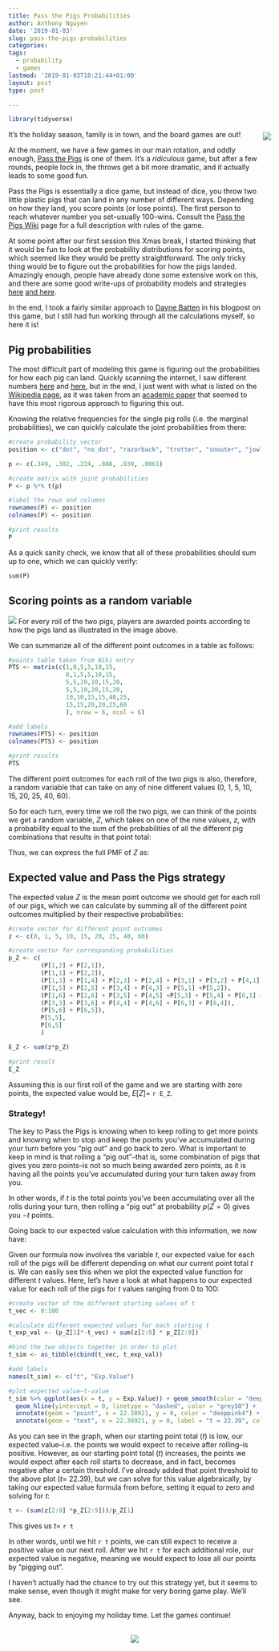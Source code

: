 ```yaml
---
title: Pass the Pigs Probabilities
author: Anthony Nguyen
date: '2019-01-03'
slug: pass-the-pigs-probabilities
categories:
tags:
  - probability
  - games
lastmod: '2019-01-03T18:21:44+01:00'
layout: post
type: post

---
```

```r
library(tidyverse)
```

<div style= "float:right;position: relative; top: -10px; left: 20px;">
![](/posts/2019-01-03-pass-the-pigs-probabilities_files/pig2_300px.png)
</div>

It's the holiday season, family is in town, and the board games are out!

At the moment, we have a few games in our main rotation, and oddly enough, [Pass the Pigs](https://www.amazon.com/Winning-Moves-Games-Pass-Pigs/dp/B00005JG3Y) is one of them. It's a *ridiculous* game, but after a few rounds, people lock in, the throws get a bit more dramatic, and it actually leads to some good fun.

Pass the Pigs is essentially a dice game, but instead of dice, you throw two little plastic pigs that can land in any number of different ways. Depending on how they land, you score points (or lose points). The first person to reach whatever number you set--usually 100--wins. Consult the [Pass the Pigs Wiki](https://en.wikipedia.org/wiki/Pass_the_Pigs) page for a full description with rules of the game.

At some point after our first session this Xmas break, I started thinking that it would be fun to look at the probability distributions for scoring points, which seemed like they would be pretty straightforward. The only tricky thing would be to figure out the probabilities for how the pigs landed. Amazingly enough, people have already done some extensive work on this, and there are some good write-ups of probability models and strategies [here](http://daynebatten.com/2015/09/optimal-pass-the-pigs-strategy/) [and here](http://paulowengames.blogspot.com/2012/01/risk-management-and-pigs-running.html).

In the end, I took a fairly similar approach to [Dayne Batten](http://daynebatten.com/2015/09/optimal-pass-the-pigs-strategy/) in his blogpost on this game, but I still had fun working through all the calculations myself, so here it is!

## Pig probabilities

The most difficult part of modeling this game is figuring out the probabilities for how each pig can land. Quickly scanning the internet, I saw different numbers [here](https://boardgamegeek.com/thread/708103/serious-stats-silly-game) and [here](http://passpigs.tripod.com/prob.html), but in the end, I just went with what is listed on the [Wikipedia page](https://en.wikipedia.org/wiki/Pass_the_Pigs#Relative_frequencies), as it was taken from an [academic paper](http://jse.amstat.org/v14n3/datasets.kern.html) that seemed to have this most rigorous approach to figuring this out.

Knowing the relative frequencies for the single pig rolls (i.e. the marginal probabilities), we can quickly calculate the joint probabilities from there:

```r

#create probability vector
position <- c("dot", "no_dot", "razorback", "trotter", "snouter", "jowler")

p <- c(.349, .302, .224, .088, .030, .0061)

#create matrix with joint probabilities
P <- p %*% t(p)

#label the rows and columns
rownames(P) <- position
colnames(P) <- position

#print results
P
```

As a quick sanity check, we know that all of these probabilities should sum up to one, which we can quickly verify:
```r
sum(P)
```

## Scoring points as a random variable
![](/posts/2019-01-03-pass-the-pigs-probabilities_files/pass_pigs_pts.jpg)
For every roll of the two pigs, players are awarded points according to how the pigs land as illustrated in the image above.

We can summarize all of the different point outcomes in a table as follows:
```r

#points table taken from Wiki entry
PTS <- matrix(c(1,0,5,5,10,15,
                0,1,5,5,10,15,
                5,5,20,10,15,20,
                5,5,10,20,15,20,
                10,10,15,15,40,25,
                15,15,20,20,25,60
                ), nrow = 6, ncol = 6)

#add labels
rownames(PTS) <- position
colnames(PTS) <- position

#print results
PTS
```
The different point outcomes for each roll of the two pigs is also, therefore, a random variable that can take on any of nine different values (0, 1, 5, 10, 15, 20, 25, 40, 60).

So for each turn, every time we roll the two pigs, we can think of the points we get a random variable, $Z$, which takes on one of the nine values, $z$, with a probability equal to the sum of the probabilities of all the different pig combinations that results in that point total:

\begin{align*}
p(Z=0) =& \,p(\text{dot, no_dot}) + p(\text{no_dot, dot}) \\
p(Z=1) =& \,p(\text{dot, dot}) + p(\text{no_dot, no_dot}) \\
p(Z=5) =& \,p(\text{razorback, dot}) + p(\text{trotter, dot}) + p(\text{razorback, no_dot}) + p(\text{trotter, no_dot}) + \\
  &p(\text{dot, razorback}) + p(\text{no_dot, razorback}) + p(\text{dot, trotter}) + p(\text{no_dot, trotter}) \\
p(Z=10) =& \,p(\text{snouter, dot}) + p(\text{snouter, no_dot}) + p(\text{trotter, razorback}) + p(\text{razorback, trotter}) + \\
  &p(\text{dot, snouter}) + p(\text{no_dot, snouter}) \\
p(Z=15) =& \,p(\text{jowler, dot}) + p(\text{jowler, no_dot}) + p(\text{snouter, razorback}) + p(\text{snouter, trotter}) + \\
  &p(\text{razorback, snouter}) + p(\text{trotter, snouter}) + p(\text{dot, jowler}) + p(\text{no_dot, jowler})\\
p(Z=20) =& \,p(\text{razorback, razorback}) + p(\text{jowler, razorback}) + p(\text{trotter, trotter}) +p(\text{jowler, trotter}) + \\
  &p(\text{razorback, jowler}) + p(\text{trotter, jowler}) \\
p(Z=25) =& \,p(\text{jowler, snouter}) + p(\text{snouter, jowler}) \\
p(Z=40) =& \,p(\text{snouter, snouter}) \\
p(Z=60) =& \,p(\text{jowler, jowler})
\end{align*}

Thus, we can express the full PMF of $Z$ as:

\begin{equation}
    p_Z(z)=
    \begin{cases}
      `r P[1,2] + P[2,1]`, & \text{if}\ z=0 \\
      `r P[1,1] + P[2,2]`, & \text{if}\ z=1 \\
      `r P[1,3] + P[1,4] + P[2,3] + P[2,4] + P[3,1] + P[3,2] + P[4,1] +P[4,2]`, & \text{if}\ z=5 \\
      `r P[1,5] + P[2,5] + P[3,4] + P[4,3] + P[5,1] +P[5,2]`, & \text{if}\ z=10 \\
      `r P[1,6] + P[2,6] + P[3,5] + P[4,5] +P[5,3] + P[5,4] + P[6,1] + P[6,2]`, & \text{if}\ z=15 \\
      `r P[3,3] + P[3,6] + P[4,4] + P[4,6] + P[6,3] + P[6,4]`, & \text{if}\ z=20 \\
      `r P[5,6] + P[6,5]`, & \text{if}\ z=25 \\
      `r P[5,5]`, & \text{if}\ z=40 \\
      `r P[6,6]`, & \text{if}\ z=60 \\
      0, & \text{otherwise.}
    \end{cases}
  \end{equation}


## Expected value and Pass the Pigs strategy

The expected value $Z$ is the mean point outcome we should get for each roll of our pigs, which we can calculate by summing all of the different point outcomes multiplied by their respective probabilities:

\begin{align}
E[Z] &= \sum z p_Z(z) \\
  &= 0\cdot p(Z=0) + 1\cdot p(Z=1) + \dots 60\cdot p(Z=60)
\end{align}

```r

#create vector for different point outcomes
z <- c(0, 1, 5, 10, 15, 20, 25, 40, 60)

#create vector for corresponding probabilities
p_Z <- c(
         (P[1,2] + P[2,1]),
         (P[1,1] + P[2,2]),
         (P[1,3] + P[1,4] + P[2,3] + P[2,4] + P[3,1] + P[3,2] + P[4,1] +P[4,2]),
         (P[1,5] + P[2,5] + P[3,4] + P[4,3] + P[5,1] +P[5,2]),
         (P[1,6] + P[2,6] + P[3,5] + P[4,5] +P[5,3] + P[5,4] + P[6,1] + P[6,2]),
         (P[3,3] + P[3,6] + P[4,4] + P[4,6] + P[6,3] + P[6,4]),
         (P[5,6] + P[6,5]),
         P[5,5],
         P[6,5]
         )

E_Z <- sum(z*p_Z)

#print result
E_Z
```
Assuming this is our first roll of the game and we are starting with zero points, the expected value would be, $E[Z]$= `r E_Z`.

### Strategy!

The key to Pass the Pigs is knowing when to keep rolling to get more points and knowing when to stop and keep the points you've accumulated during your turn before you "pig out" and go back to zero. What is important to keep in mind is that rolling a "pig out"--that is, some combination of pigs that gives you zero points--is not so much being awarded zero points, as it is having all the points you've accumulated during your turn taken away from you.

In other words, if $t$ is the total points you've been accumulating over all the rolls during your turn, then rolling a "pig out" at probability $p(Z=0)$ gives you $-t$ points.

Going back to our expected value calculation with this information, we now have:

\begin{align}
E[Z] &= \sum z p_Z(z) \\
  &= -t\cdot p(Z=0) + 1\cdot p(Z=1) + \dots 60\cdot p(Z=60)
\end{align}

Given our formula now involves the variable $t$, our expected value for each roll of the pigs will be different depending on what our current point total $t$ is. We can easily see this when we plot the expected value function for different $t$ values.  Here, let's have a look at what happens to our expected value for each roll of the pigs for $t$ values ranging from 0 to 100:

```r

#create vector of the different starting values of t
t_vec <- 0:100

#calculate different expected values for each starting t
t_exp_val <- (p_Z[1]*-t_vec) + sum(z[2:9] * p_Z[2:9])

#bind the two objects together in order to plot
t_sim <- as_tibble(cbind(t_vec, t_exp_val))

#add labels
names(t_sim) <- c("t", "Exp.Value")

#plot expected value~t-value
t_sim %>% ggplot(aes(x = t, y = Exp.Value)) + geom_smooth(color = "deeppink", method = "loess") +
  geom_hline(yintercept = 0, linetype = "dashed", color = "grey50") +
  annotate(geom = "point", x = 22.38921, y = 0, color = "deeppink4") +
  annotate(geom = "text", x = 22.38921, y = 0, label = "t = 22.39", color = "deeppink4", size = 3.5, hjust= -0.1, vjust= -0.2)
```
As you can see in the graph, when our starting point total ($t$) is low, our expected value--i.e. the points we would expect to receive after rolling--is positive.  However, as our starting point total ($t$) increases, the points we would expect after each roll starts to decrease, and in fact, becomes negative after a certain threshold. I've already added that point threshold to the above plot ($t$= 22.39), but we can solve for this value algebraically, by taking our expected value formula from before, setting it equal to zero and solving for $t$:

\begin{align}
t &= \frac{1\cdot p(Z=1) + \dots + 60\cdot p(Z=60)}{p(Z=0)}
\end{align}

```r

t <- (sum(z[2:9] *p_Z[2:9]))/p_Z[1]
```
This gives us $t =$ `r t`

In other words, until we hit `r t` points, we can still expect to receive a positive value on our next roll.  After we hit `r t` for each additional role, our expected value is negative, meaning we would expect to lose all our points by "pigging out".

I haven't actually had the chance to try out this strategy yet, but it seems to make sense, even though it might make for very boring game play. We'll see.

Anyway, back to enjoying my holiday time. Let the games continue!

<br>
<center>
![](/posts/2019-01-03-pass-the-pigs-probabilities_files/ptp_2017_500px.jpg)
</center>
